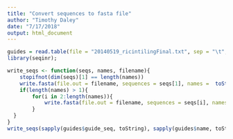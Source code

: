 ```yaml
---
title: "Convert sequences to fasta file"
author: "Timothy Daley"
date: "7/17/2018"
output: html_document
---
```


```r
guides = read.table(file = "20140519_ricintilingFinal.txt", sep = "\t", header = TRUE)
library(seqinr);

write_seqs <- function(seqs, names, filename){
	stopifnot(dim(seqs)[1] == length(names))
	write.fasta(file.out = filename, sequences = seqs[1], names =  toString(names[1]), open = "w", nbchar = 80, as.string = TRUE)
	if(length(names) > 1){
	    for(i in 2:length(names)){
	        write.fasta(file.out = filename, sequences = seqs[i], names =  toString(names[i]), open = "a", nbchar = 80, as.string = TRUE)
	   	}
  }
}
write_seqs(sapply(guides$guide_seq, toString), sapply(guides$name, toString), "WeissmanTilingScreenGuideSequence.fa")
```